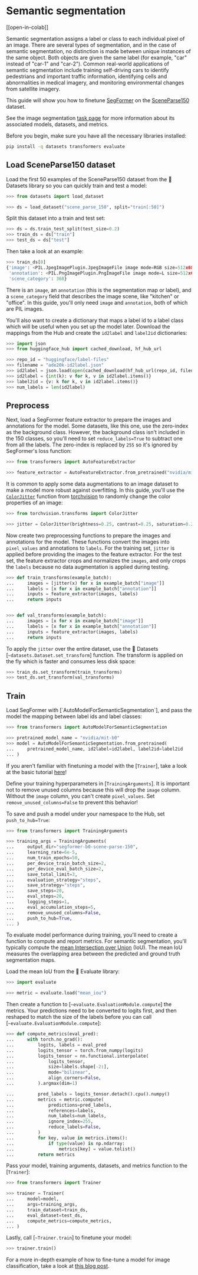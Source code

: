 <!--Copyright 2022 The HuggingFace Team. All rights reserved.

Licensed under the Apache License, Version 2.0 (the "License"); you may not use this file except in compliance with
the License. You may obtain a copy of the License at

http://www.apache.org/licenses/LICENSE-2.0

Unless required by applicable law or agreed to in writing, software distributed under the License is distributed on
an "AS IS" BASIS, WITHOUT WARRANTIES OR CONDITIONS OF ANY KIND, either express or implied. See the License for the
specific language governing permissions and limitations under the License.
-->

# Semantic segmentation

[[open-in-colab]]

<Youtube id="dKE8SIt9C-w"/>

Semantic segmentation assigns a label or class to each individual pixel of an image. There are several types of segmentation, and in the case of semantic segmentation, no distinction is made between unique instances of the same object. Both objects are given the same label (for example, "car" instead of "car-1" and "car-2"). Common real-world applications of semantic segmentation include training self-driving cars to identify pedestrians and important traffic information, identifying cells and abnormalities in medical imagery, and monitoring environmental changes from satellite imagery.

This guide will show you how to finetune [SegFormer](https://huggingface.co/docs/transformers/main/en/model_doc/segformer#segformer) on the [SceneParse150](https://huggingface.co/datasets/scene_parse_150) dataset.

<Tip>

See the image segmentation [task page](https://huggingface.co/tasks/image-segmentation) for more information about its associated models, datasets, and metrics.

</Tip>

Before you begin, make sure you have all the necessary libraries installed:

```bash
pip install -q datasets transformers evaluate
```

## Load SceneParse150 dataset

Load the first 50 examples of the SceneParse150 dataset from the 🤗 Datasets library so you can quickly train and test a model:

```py
>>> from datasets import load_dataset

>>> ds = load_dataset("scene_parse_150", split="train[:50]")
```

Split this dataset into a train and test set:

```py
>>> ds = ds.train_test_split(test_size=0.2)
>>> train_ds = ds["train"]
>>> test_ds = ds["test"]
```

Then take a look at an example:

```py
>>> train_ds[0]
{'image': <PIL.JpegImagePlugin.JpegImageFile image mode=RGB size=512x683 at 0x7F9B0C201F90>,
 'annotation': <PIL.PngImagePlugin.PngImageFile image mode=L size=512x683 at 0x7F9B0C201DD0>,
 'scene_category': 368}
```

There is an `image`, an `annotation` (this is the segmentation map or label), and a `scene_category` field that describes the image scene, like "kitchen" or "office". In this guide, you'll only need `image` and `annotation`, both of which are PIL images.

You'll also want to create a dictionary that maps a label id to a label class which will be useful when you set up the model later. Download the mappings from the Hub and create the `id2label` and `label2id` dictionaries:

```py
>>> import json
>>> from huggingface_hub import cached_download, hf_hub_url

>>> repo_id = "huggingface/label-files"
>>> filename = "ade20k-id2label.json"
>>> id2label = json.load(open(cached_download(hf_hub_url(repo_id, filename, repo_type="dataset")), "r"))
>>> id2label = {int(k): v for k, v in id2label.items()}
>>> label2id = {v: k for k, v in id2label.items()}
>>> num_labels = len(id2label)
```

## Preprocess

Next, load a SegFormer feature extractor to prepare the images and annotations for the model. Some datasets, like this one, use the zero-index as the background class. However, the background class isn't included in the 150 classes, so you'll need to set `reduce_labels=True` to subtract one from all the labels. The zero-index is replaced by `255` so it's ignored by SegFormer's loss function:

```py
>>> from transformers import AutoFeatureExtractor

>>> feature_extractor = AutoFeatureExtractor.from_pretrained("nvidia/mit-b0", reduce_labels=True)
```

It is common to apply some data augmentations to an image dataset to make a model more robust against overfitting. In this guide, you'll use the [`ColorJitter`](https://pytorch.org/vision/stable/generated/torchvision.transforms.ColorJitter.html) function from [torchvision](https://pytorch.org/vision/stable/index.html) to randomly change the color properties of an image:

```py
>>> from torchvision.transforms import ColorJitter

>>> jitter = ColorJitter(brightness=0.25, contrast=0.25, saturation=0.25, hue=0.1)
```

Now create two preprocessing functions to prepare the images and annotations for the model. These functions convert the images into `pixel_values` and annotations to `labels`. For the training set, `jitter` is applied before providing the images to the feature extractor. For the test set, the feature extractor crops and normalizes the `images`, and only crops the `labels` because no data augmentation is applied during testing.

```py
>>> def train_transforms(example_batch):
...     images = [jitter(x) for x in example_batch["image"]]
...     labels = [x for x in example_batch["annotation"]]
...     inputs = feature_extractor(images, labels)
...     return inputs


>>> def val_transforms(example_batch):
...     images = [x for x in example_batch["image"]]
...     labels = [x for x in example_batch["annotation"]]
...     inputs = feature_extractor(images, labels)
...     return inputs
```

To apply the `jitter` over the entire dataset, use the 🤗 Datasets [`~datasets.Dataset.set_transform`] function. The transform is applied on the fly which is faster and consumes less disk space:

```py
>>> train_ds.set_transform(train_transforms)
>>> test_ds.set_transform(val_transforms)
```

## Train

<frameworkcontent>
<pt>
Load SegFormer with [`AutoModelForSemanticSegmentation`], and pass the model the mapping between label ids and label classes:

```py
>>> from transformers import AutoModelForSemanticSegmentation

>>> pretrained_model_name = "nvidia/mit-b0"
>>> model = AutoModelForSemanticSegmentation.from_pretrained(
...     pretrained_model_name, id2label=id2label, label2id=label2id
... )
```

<Tip>

If you aren't familiar with finetuning a model with the [`Trainer`], take a look at the basic tutorial [here](../training#finetune-with-trainer)!

</Tip>

Define your training hyperparameters in [`TrainingArguments`]. It is important not to remove unused columns because this will drop the `image` column. Without the `image` column, you can't create `pixel_values`. Set `remove_unused_columns=False` to prevent this behavior!

To save and push a model under your namespace to the Hub, set `push_to_hub=True`:

```py
>>> from transformers import TrainingArguments

>>> training_args = TrainingArguments(
...     output_dir="segformer-b0-scene-parse-150",
...     learning_rate=6e-5,
...     num_train_epochs=50,
...     per_device_train_batch_size=2,
...     per_device_eval_batch_size=2,
...     save_total_limit=3,
...     evaluation_strategy="steps",
...     save_strategy="steps",
...     save_steps=20,
...     eval_steps=20,
...     logging_steps=1,
...     eval_accumulation_steps=5,
...     remove_unused_columns=False,
...     push_to_hub=True,
... )
```

To evaluate model performance during training, you'll need to create a function to compute and report metrics. For semantic segmentation, you'll typically compute the [mean Intersection over Union](https://huggingface.co/spaces/evaluate-metric/mean_iou) (IoU). The mean IoU measures the overlapping area between the predicted and ground truth segmentation maps. 

Load the mean IoU from the 🤗 Evaluate library:

```py
>>> import evaluate

>>> metric = evaluate.load("mean_iou")
```

Then create a function to [`~evaluate.EvaluationModule.compute`] the metrics. Your predictions need to be converted to logits first, and then reshaped to match the size of the labels before you can call [`~evaluate.EvaluationModule.compute`]:

```py
>>> def compute_metrics(eval_pred):
...     with torch.no_grad():
...         logits, labels = eval_pred
...         logits_tensor = torch.from_numpy(logits)
...         logits_tensor = nn.functional.interpolate(
...             logits_tensor,
...             size=labels.shape[-2:],
...             mode="bilinear",
...             align_corners=False,
...         ).argmax(dim=1)

...         pred_labels = logits_tensor.detach().cpu().numpy()
...         metrics = metric.compute(
...             predictions=pred_labels,
...             references=labels,
...             num_labels=num_labels,
...             ignore_index=255,
...             reduce_labels=False,
...         )
...         for key, value in metrics.items():
...             if type(value) is np.ndarray:
...                 metrics[key] = value.tolist()
...         return metrics
```

Pass your model, training arguments, datasets, and metrics function to the [`Trainer`]:

```py
>>> from transformers import Trainer

>>> trainer = Trainer(
...     model=model,
...     args=training_args,
...     train_dataset=train_ds,
...     eval_dataset=test_ds,
...     compute_metrics=compute_metrics,
... )
```

Lastly, call [`~Trainer.train`] to finetune your model:

```py
>>> trainer.train()
```
</pt>
</frameworkcontent>

<Tip>

For a more in-depth example of how to fine-tune a model for image classification, take a look at [this blog post](https://huggingface.co/blog/fine-tune-segformer).

</Tip>